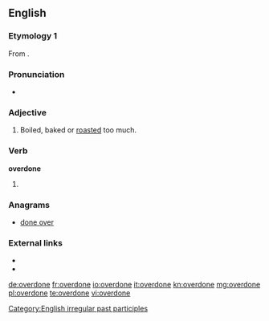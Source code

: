 ==English==

===Etymology 1===
From {{prefix|over|done}}.

===Pronunciation===
* {{IPA|/ovəɻˈdɔn/}}

===Adjective===
{{en-adj}}

# Boiled, baked or [[roasted]] too much.

===Verb===
'''overdone'''

# {{past participle of|overdo}}

===Anagrams===
* [[done over#English|done over]]

===External links===
* {{R:Webster 1828}}
* {{R:OneLook}}

[[Category:English irregular past participles]]

[[de:overdone]]
[[fr:overdone]]
[[io:overdone]]
[[it:overdone]]
[[kn:overdone]]
[[mg:overdone]]
[[pl:overdone]]
[[te:overdone]]
[[vi:overdone]]